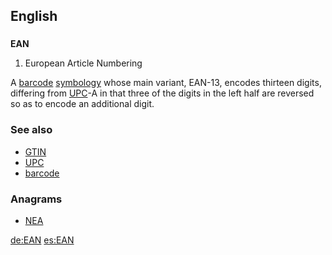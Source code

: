 {{also|Ean}}
==English==

==={{initialism}}===
'''EAN'''

# European Article Numbering

A [[barcode]] [[symbology]] whose main variant, EAN-13, encodes thirteen digits, differing from [[UPC]]-A in that three of the digits in the left half are reversed so as to encode an additional digit.

===See also===
* [[GTIN]]
* [[UPC]]
* [[barcode]]

===Anagrams===
* [[NEA#English|NEA]]

[[de:EAN]]
[[es:EAN]]